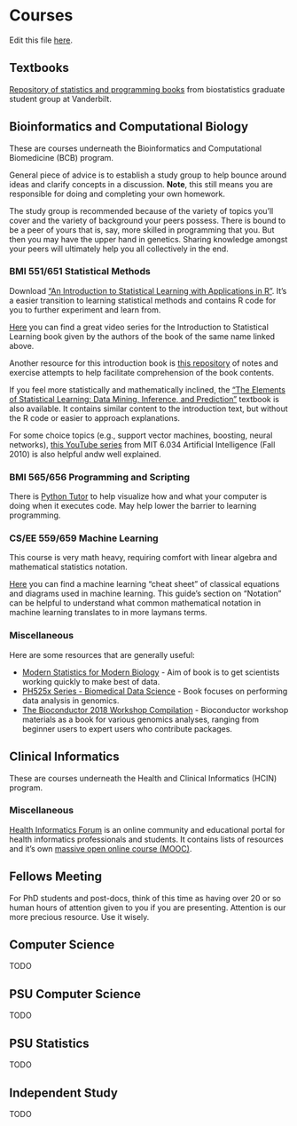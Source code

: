 # Courses {#courses}

Edit this file [here](https://github.com/atacamagroup/handbook/blob/master/04-courses.Rmd).

## Textbooks

[Repository of statistics and programming books](https://www.dropbox.com/sh/mea9q94nletfsdy/AACD5QC_-RZKfBakR6qSXVrSa?dl=0)
from biostatistics graduate student group at Vanderbilt.

## Bioinformatics and Computational Biology

These are courses underneath the Bioinformatics and Computational Biomedicine
(BCB) program.

General piece of advice is to establish a study group to help bounce around
ideas and clarify concepts in a discussion. **Note**, this still means you are
responsible for doing and completing your own homework.

The study group is recommended because of the variety of topics you'll cover
and the variety of background your peers possess. There is bound to be a peer
of yours that is, say, more skilled in programming that you. But then you may
have the upper hand in genetics. Sharing knowledge amongst your peers will
ultimately help you all collectively in the end.

### BMI 551/651 Statistical Methods

Download
["An Introduction to Statistical Learning with Applications in R"](http://www-bcf.usc.edu/~gareth/ISL/).
It's a easier transition to learning statistical methods and contains R code
for you to further experiment and learn from.

[Here](https://www.youtube.com/playlist?list=PLOg0ngHtcqbPTlZzRHA2ocQZqB1D_qZ5V)
you can find a great video series for the Introduction to Statistical Learning book
given by the authors of the book of the same name linked above.

Another resource for this introduction book is
[this repository](https://github.com/asadoughi/stat-learning)
of notes and exercise attempts to help facilitate comprehension of the book contents.

If you feel more statistically and mathematically inclined, the
["The Elements of Statistical Learning: Data Mining, Inference, and Prediction"](https://web.stanford.edu/~hastie/ElemStatLearn/)
textbook is also available. It contains similar content to the introduction
text, but without the R code or easier to approach explanations.

For some choice topics (e.g., support vector machines, boosting, neural networks),
[this YouTube series](https://www.youtube.com/playlist?list=PLUl4u3cNGP63gFHB6xb-kVBiQHYe_4hSi)
from MIT 6.034 Artificial Intelligence (Fall 2010) is also helpful andw well explained.

### BMI 565/656 Programming and Scripting

There is [Python Tutor](http://pythontutor.com/) to help visualize how and
what your computer is doing when it executes code. May help lower the barrier
to learning programming.

### CS/EE 559/659 Machine Learning

This course is very math heavy, requiring comfort with linear algebra and mathematical
statistics notation.

[Here](https://github.com/soulmachine/machine-learning-cheat-sheet)
you can find a machine learning "cheat sheet" of classical equations and diagrams
used in machine learning. This guide's section on "Notation" can be helpful to
understand what common mathematical notation in machine learning translates to in
more laymans terms.

### Miscellaneous

Here are some resources that are generally useful:

- [Modern Statistics for Modern Biology](http://web.stanford.edu/class/bios221/book/) -
  Aim of book is to get scientists working quickly to make best of data.
- [PH525x Series - Biomedical Data Science](http://genomicsclass.github.io/book/) -
  Book focuses on performing data analysis in genomics.
- [The Bioconductor 2018 Workshop Compilation](https://bioconductor.github.io/BiocWorkshops/) -
  Bioconductor workshop materials as a book for various genomics analyses,
  ranging from beginner users to expert users who contribute packages.

## Clinical Informatics

These are courses underneath the Health and Clinical Informatics (HCIN)
program.

### Miscellaneous

[Health Informatics Forum](http://healthinformaticsforum.com/) is an online
community and educational portal for health informatics professionals and
students. It contains lists of resources and it's own
[massive open online course (MOOC)](http://healthinformaticsforum.com/mooc).

## Fellows Meeting

For PhD students and post-docs, think of this time as having over 20 or so
human hours of attention given to you if you are presenting. Attention is our
more precious resource. Use it wisely.

## Computer Science

TODO

## PSU Computer Science

TODO

## PSU Statistics

TODO

## Independent Study

TODO
